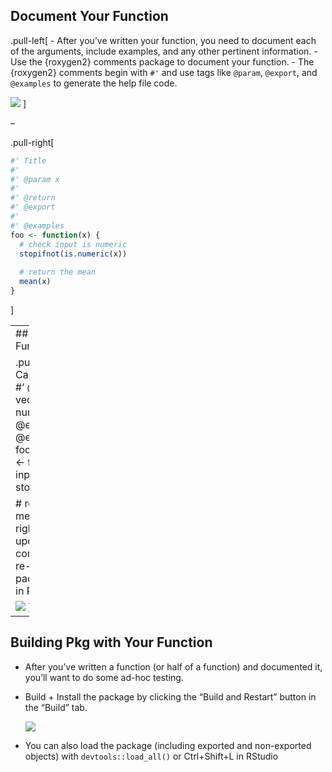 
## Document Your Function
.pull-left[
- After you've written your function, you need to document each of the arguments, include examples, and any other pertinent information. 
  - Use the {roxygen2} comments package to document your function. 
  - The {roxygen2} comments begin with `#'` and use tags like `@param`, `@export`, and `@examples` to generate the help file code.

  ![](Images/roxygen-skeleton.png)
]

--

.pull-right[
```r
#' Title
#'
#' @param x 
#'
#' @return
#' @export
#'
#' @examples
foo <- function(x) {
  # check input is numeric
  stopifnot(is.numeric(x))
  
  # return the mean
  mean(x)
}
```
]

---
## Document Your Function

.pull-left[
```r
#' Calculate the Mean 
#'
#' @param x a numeric vector
#'
#' @return numeric scaler
#' @export
#'
#' @examples
#' foo(mtcars$mpg)
foo <- function(x) {
  # check input is numeric
  stopifnot(is.numeric(x))
  
  # return the mean
  mean(x)
}
```
]
.pull-right[
* Each time you update the roxygen comments, you must re-document the package (Ctrl+Shift+D in RStudio)

  ![](Images/document.png)
]

---
## Building Pkg with Your Function

* After you've written a function (or half of a function) and documented it, you'll want to do some ad-hoc testing.

* Build + Install the package by clicking the "Build and Restart" button in the "Build" tab.

  ![](Images/install_restart.png)
  
* You can also load the package (including exported and non-exported objects) with `devtools::load_all()` or Ctrl+Shift+L in RStudio